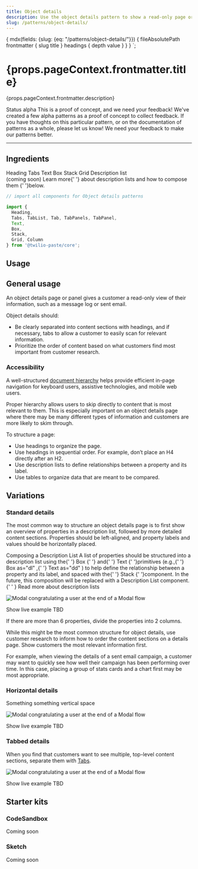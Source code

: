 ```yaml
---
title: Object details
description: Use the object details pattern to show a read-only page or panel of information.
slug: /patterns/object-details/
---
```



  {
    mdx(fields: {slug: {eq: "/patterns/object-details/"}}) {
      fileAbsolutePath
      frontmatter {
        slug
        title
      }
      headings {
        depth
        value
      }
    }
  }
`;

<content>

<h1>{props.pageContext.frontmatter.title}</h1>

<Paragraph>{props.pageContext.frontmatter.description}</Paragraph>

<Box as="dl" display="flex">
  <Text as="dt" color="colorTextWeak" lineHeight="lineHeight30">
    <Box width="size10">
      Status
    </Box>
  </Text>
  <Text as="dd">
    alpha
  </Text>
</Box>

<Callout variant="warning">
  <CalloutTitle>This is a proof of concept, and we need your feedback!</CalloutTitle>
  <CalloutText>
    We've created a few alpha patterns as a proof of concept to collect feedback. If you have thoughts on this particular pattern, or on the documentation of patterns as a whole, please <Anchor href="https://forms.gle/BzeekGGXd2uL6U7Z9">let us know</Anchor>! We need your feedback to make our patterns better.
  </CalloutText>
</Callout>

</content>

---

<contentwrapper>

<PageAside data={props.data.mdx} />

<content>

## Ingredients

<Grid gutter="space30" marginBottom="space80">
  <Column>
    <Stack orientation="vertical" spacing="space50">
      <Card>
        <Heading as="h3" variant="heading40" marginBottom="space0">
          <Anchor href="../components/heading">
            Heading
          </Anchor>
        </Heading>
      </Card>
      <Card>
        <Heading as="h3" variant="heading40" marginBottom="space0">
          <Anchor href="../components/tabs">
            Tabs
          </Anchor>
        </Heading>
      </Card>
      <Card>
        <Heading as="h3" variant="heading40" marginBottom="space0">
          <Anchor href="../primitives/text">
            Text
          </Anchor>
        </Heading>
      </Card>
    </Stack>
  </Column>
  <Column>
    <Stack orientation="vertical" spacing="space50">
      <Card>
        <Heading as="h3" variant="heading40" marginBottom="space0">
          <Anchor href="../primitives/box">
            Box
          </Anchor>
        </Heading>
      </Card>
      <Card>
        <Heading as="h3" variant="heading40" marginBottom="space0">
          <Anchor href="../layout/stack">
            Stack
          </Anchor>
        </Heading>
      </Card>
      <Card>
        <Heading as="h3" variant="heading40" marginBottom="space0">
          <Anchor href="../layout/grid">
            Grid
          </Anchor>
        </Heading>
      </Card>
    </Stack>
  </Column>
  <Column>
    <Card>
      <Heading as="h3" variant="heading40">
        Description list
        <br />
        (coming soon)
      </Heading>
      <Paragraph marginBottom="space0">
        Learn more{' '}
        <Anchor href="#standard-details">
          about description lists and how to compose them
        </Anchor>
        {' '}below.
      </Paragraph>
    </Card>
  </Column>
</Grid>

```jsx
// import all components for Object details patterns

import {
  Heading, 
  Tabs, TabList, Tab, TabPanels, TabPanel, 
  Text, 
  Box, 
  Stack, 
  Grid, Column
} from '@twilio-paste/core';
```

## Usage

## General usage

An object details page or panel gives a customer a read-only view of their information, such as a message log or sent email.

Object details should:

- Be clearly separated into content sections with headings, and if necessary, tabs to allow a customer to easily scan for relevant information.
- Prioritize the order of content based on what customers find most important from customer research.


### Accessibility

A well-structured [document hierarchy](https://www.w3.org/WAI/tutorials/page-structure/) helps provide efficient in-page navigation for keyboard users, assistive technologies, and mobile web users.

Proper hierarchy allows users to skip directly to content that is most relevant to them. This is especially important on an object details page where there may be many  different types of information and customers are more likely to skim through. 

To structure a page:

- Use headings to organize the page.
- Use headings in sequential order. For example, don’t place an H4 directly after an H2.
- Use description lists to define relationships between a property and its label.
- Use tables to organize data that are meant to be compared.

## Variations

### Standard details

The most common way to structure an object details page is to first show an overview of properties in a description list, followed by more detailed content sections. Properties should be left-aligned, and property labels and values should be horizontally placed.

<Callout>
  <CalloutTitle>
    Composing a Description List
  </CalloutTitle>
  <CalloutText>
    <Paragraph>
      A list of properties should be structured into a description list using the{' '}
      <Anchor href="../primitives/box">
        Box
      </Anchor>
      {' '} and{' '}
      <Anchor href="../primitives/text">
        Text
      </Anchor>
      {' '}primitives (e.g.,{' '}
      <Text
        as="span"
        fontFamily="fontFamilyCode"
      >
        Box as="dl"
      </Text>
      ,{' '}
      <Text
        as="span"
        fontFamily="fontFamilyCode"
      >
        Text as="dd"
      </Text>
      ) to help define the relationship between a property and its label, and spaced with the{' '}
      <Anchor href="../layout/stack">
        Stack
      </Anchor>
      {' '}component.
    </Paragraph>
    <Paragraph>
      In the future, this composition will be replaced with a Description List component.{' '
      }
      <Anchor href="https://css-tricks.com/utilizing-the-underused-but-semantically-awesome-definition-list/" showExternal>
        Read more about description lists
      </Anchor>
    </Paragraph>
  </CalloutText>
</Callout>

![Modal congratulating a user at the end of a Modal flow](../../../assets/images/patterns/notifications-modal@3x.png)

<Box marginBottom="space80">
  <Disclosure variant="contained">
    <DisclosureHeading as="h4" variant="heading50">
      Show live example
    </DisclosureHeading>
    <DisclosureContent>
      TBD
    </DisclosureContent>
  </Disclosure>
</Box>

If there are more than 6 properties, divide the properties into 2 columns.

While this might be the most common structure for object details, use customer research to inform how to order the content sections on a details page. Show customers the most relevant information first. 

For example, when viewing the details of a sent email campaign, a customer may want to quickly see how well their campaign has been performing over time. In this case, placing a group of stats cards and a chart first may be most appropriate.

### Horizontal details

Something something vertical space

![Modal congratulating a user at the end of a Modal flow](../../../assets/images/patterns/notifications-modal@3x.png)

<Box marginBottom="space80">
  <Disclosure variant="contained">
    <DisclosureHeading as="h4" variant="heading50">
      Show live example
    </DisclosureHeading>
    <DisclosureContent>
      TBD
    </DisclosureContent>
  </Disclosure>
</Box>

### Tabbed details

When you find that customers want to see multiple, top-level content sections, separate them with [Tabs](../components/tabs).

![Modal congratulating a user at the end of a Modal flow](../../../assets/images/patterns/notifications-modal@3x.png)

<Box marginBottom="space80">
  <Disclosure variant="contained">
    <DisclosureHeading as="h4" variant="heading50">
      Show live example
    </DisclosureHeading>
    <DisclosureContent>
      TBD
    </DisclosureContent>
  </Disclosure>
</Box>

## Starter kits

### CodeSandbox

Coming soon

### Sketch

Coming soon

</content>

</contentwrapper>
